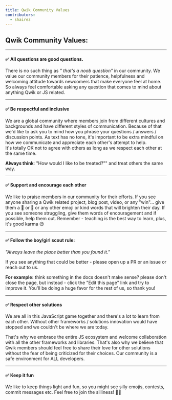 ```yaml
---
title: Qwik Community Values
contributors:
  - shairez
---
```



## Qwik Community Values: 


---

#### ✅ All questions are good questions.
There is no such thing as _" that's a noob question"_ in our community. 
We value our community members for their patience, helpfulness and welcoming attitude towards newcomers that make everyone feel at home. 
So always feel comfortable asking any question that comes to mind about anything Qwik or JS related. 

---

#### ✅ Be respectful and inclusive
We are a global community where members join from different cultures and backgrounds and have different styles of communication.
Because of that we'd like to ask you to mind how you phrase your questions / answers / discussion points.
As text has no tone, it's important to be extra mindful on how we communicate and appreciate each other's attempt to help.  
It's totally OK not to agree with others as long as we respect each other at the same time.

**Always think**: "How would I like to be treated?"" and treat others the same way.

---

#### ✅ Support and encourage each other 
We like to praise members in our community for their efforts. 
If you see anyone sharing a Qwik related project, blog post, video, or any "win"… 
give them a 👏 or 🚀 or any other emoji or kind words that will brighten their day. 
If you see someone struggling, give them words of encouragement and if possible, 
help them out. Remember - teaching is the best way to learn, plus, it's good karma 😉

---

#### ✅ Follow the boy/girl scout rule: 
_"Always leave the place better than you found it."_

If you see anything that could be better - please open up a PR or an issue or reach out to us. 

**For example:** think something in the docs doesn't make sense? 
please don't close the page, but instead - click the "Edit this page" link and try to improve it.
You'll be doing a huge favor for the rest of us, so thank you!

---

#### ✅ Respect other solutions
We are all in this JavaScript game together and there's a lot to learn from each other.
Without other frameworks / solutions innovation would have stopped and we couldn't be where we are today.

That's why we embrace the entire JS ecosystem and welcome collaboration with all the other frameworks and libraries.
That's also why we believe that Qwik members should feel free to share their love for other solutions without the fear of being criticized for their choices.
Our community is a safe environment for ALL developers. 

---

#### ✅ Keep it fun
We like to keep things light and fun, so you might see silly emojis, contests, 
commit messages etc. Feel free to join the silliness! 🤪😊